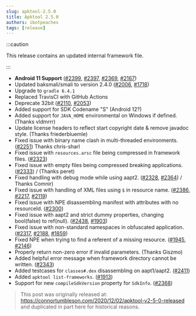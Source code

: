 ```yaml
---
slug: apktool-2.5.0
title: Apktool 2.5.0
authors: ibotpeaches
tags: [release]
---
```


:::caution

This release contains an updated internal framework file.

:::

- **Android 11 Support** ([#2399](https://github.com/iBotPeaches/Apktool/issues/2399), [#2397](https://github.com/iBotPeaches/Apktool/issues/2397), [#2369](https://github.com/iBotPeaches/Apktool/issues/2369), [#2167](https://github.com/iBotPeaches/Apktool/issues/2167))
- Updated baksmali/smali to version 2.4.0 ([#2006](https://github.com/iBotPeaches/Apktool/issues/2006), [#1718](https://github.com/iBotPeaches/Apktool/issues/1718))
- Upgrade to `gradle 6.4.1`
- Replaced TravisCI with GitHub Actions
- Deprecate 32bit ([#2110](https://github.com/iBotPeaches/Apktool/issues/2210), [#2053](https://github.com/iBotPeaches/Apktool/issues/2053))
- Added support for SDK Codename "S" (Android 12?)
- Added support for `JAVA_HOME` environmental on Windows if defined. (Thanks vldmrrr)
- Update license headers to reflect start copyright date & remove javadoc style. (Thanks friederbluemle)
- Fixed issue with binary name clash in multi-threaded environments. ([#2251](https://github.com/iBotPeaches/Apktool/issues/2251)) Thanks chris-sharl
- Fixed issue with `resources.arsc` file being compressed in framework files. ([#2323](https://github.com/iBotPeaches/Apktool/issues/2323))
- Fixed issue with empty files being compressed breaking applications. ([#2333](https://github.com/iBotPeaches/Apktool/issues/2333)) / (Thanks peret)
- Fixed handling with debug mode while using aapt2. ([#2328](https://github.com/iBotPeaches/Apktool/issues/2328), [#2364](https://github.com/iBotPeaches/Apktool/issues/2364)) / Thanks Comnir)
- Fixed issue with handling of XML files using `$` in resource name. ([#2386](https://github.com/iBotPeaches/Apktool/issues/2386), [#2217](https://github.com/iBotPeaches/Apktool/issues/2271), [#2119](https://github.com/iBotPeaches/Apktool/issues/2119))
- Fixed issue with NPE disassembling manifest with attributes with no resourceId. ([#2300](https://github.com/iBotPeaches/Apktool/issues/2300))
- Fixed issue with aapt2 and strict dummy properties, changing bool(false) to ref(null). ([#2438](https://github.com/iBotPeaches/Apktool/issues/2438), [#1903](https://github.com/iBotPeaches/Apktool/issues/1903))
- Fixed issue with non-standard namespaces in obfuscated application. ([#2317](https://github.com/iBotPeaches/Apktool/issues/2317), [#2188](https://github.com/iBotPeaches/Apktool/issues/2188), [#1859](https://github.com/iBotPeaches/Apktool/issues/1859))
- Fixed NPE when trying to find a referent of a missing resource. ([#1945](https://github.com/iBotPeaches/Apktool/issues/1945), [#2146](https://github.com/iBotPeaches/Apktool/issues/2146))
- Properly return non-zero error if invalid parameters. (Thanks Giszmo)
- Added helpful error message when framework directory cannot be written. ([#2343](https://github.com/iBotPeaches/Apktool/issues/2343))
- Added testcases for `classes#.dex` disassembling on aapt1/aapt2. ([#2411](https://github.com/iBotPeaches/Apktool/issues/2411))
- Added `apktool list-frameworks`. ([#1913](https://github.com/iBotPeaches/Apktool/issues/1913))
- Support for new `compileSdkVersion` property for `SdkInfo`. ([#2368](https://github.com/iBotPeaches/Apktool/issues/2368))

> This post was originally released at: https://connortumbleson.com/2020/12/02/apktool-v2-5-0-released and duplicated in part here for historical reasons.
